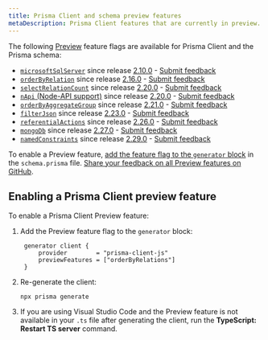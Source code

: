 ```yaml
---
title: Prisma Client and schema preview features
metaDescription: Prisma Client features that are currently in preview.
---
```


<TopBlock>

The following [Preview](../../../../about/releases#preview) feature flags are available for Prisma Client and the Prisma schema:

- [`microsoftSqlServer`](sql-server) since release [2.10.0](https://github.com/prisma/prisma/releases/tag/2.10.0) - [Submit feedback](https://github.com/prisma/prisma/issues/4039)
- [`orderByRelation`](../prisma-client/filtering-and-sorting#sort-by-relation-aggregate-value-preview) since release [2.16.0](https://github.com/prisma/prisma/releases/tag/2.16.0) - [Submit feedback](https://github.com/prisma/prisma/issues/5438)
- [`selectRelationCount`](../prisma-client/aggregation-grouping-summarizing#count-relations) since release [2.20.0](https://github.com/prisma/prisma/releases/tag/2.20.0) - [Submit feedback](https://github.com/prisma/prisma/issues/6312)
- [`nApi` (Node-API support)](../prisma-engines/query-engine#enable-the-node-api-n-api-preview) since release [2.20.0](https://github.com/prisma/prisma/releases/tag/2.20.0) - [Submit feedback](https://github.com/prisma/prisma/issues/6301)
- [`orderByAggregateGroup`](../prisma-client/aggregation-grouping-summarizing#order-by-aggregate-group-preview) since release [2.21.0](https://github.com/prisma/prisma/releases/tag/2.21.0) - [Submit feedback](https://github.com/prisma/prisma/issues/6545)
- [`filterJson`](../prisma-client/working-with-fields/working-with-json-fields#filtering-on-a-json-field) since release [2.23.0](https://github.com/prisma/prisma/releases/tag/2.23.0) - [Submit feedback](https://github.com/prisma/prisma/issues/7135)
- [`referentialActions`](../prisma-schema/relations/referential-actions) since release [2.26.0](https://github.com/prisma/prisma/releases/tag/2.26.0) - [Submit feedback](https://github.com/prisma/prisma/issues/7816)
- [`mongoDb`](../../database-connectors/mongodb) since release [2.27.0](https://github.com/prisma/prisma/releases/tag/2.27.0) - [Submit feedback](https://github.com/prisma/prisma/issues/8241)
- [`namedConstraints`](../prisma-schema/names-in-underlying-database#constraint-and-index-names-preview) since release [2.29.0](https://github.com/prisma/prisma/releases/tag/2.29.0) - [Submit feedback](https://github.com/prisma/prisma/issues/8616)

To enable a Preview feature, [add the feature flag to the `generator` block](#enabling-a-prisma-client-preview-feature) in the `schema.prisma` file. [Share your feedback on all Preview features on GitHub](https://github.com/prisma/prisma/issues/3108).

</TopBlock>

## Enabling a Prisma Client preview feature

To enable a Prisma Client Preview feature:

1. Add the Preview feature flag to the `generator` block:

   ```prisma
    generator client {
        provider        = "prisma-client-js"
        previewFeatures = ["orderByRelations"]
    }
   ```

2. Re-generate the client:

   ```terminal
   npx prisma generate
   ```

3. If you are using Visual Studio Code and the Preview feature is not available in your `.ts` file after generating the client, run the **TypeScript: Restart TS server** command.
